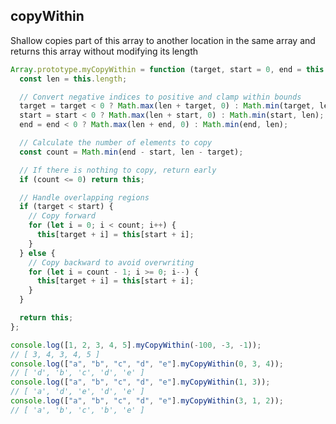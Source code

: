 
## copyWithin

Shallow copies part of this array to another location in the same array
and returns this array without modifying its length

```js
Array.prototype.myCopyWithin = function (target, start = 0, end = this.length) {
  const len = this.length;

  // Convert negative indices to positive and clamp within bounds
  target = target < 0 ? Math.max(len + target, 0) : Math.min(target, len);
  start = start < 0 ? Math.max(len + start, 0) : Math.min(start, len);
  end = end < 0 ? Math.max(len + end, 0) : Math.min(end, len);

  // Calculate the number of elements to copy
  const count = Math.min(end - start, len - target);

  // If there is nothing to copy, return early
  if (count <= 0) return this;

  // Handle overlapping regions
  if (target < start) {
    // Copy forward
    for (let i = 0; i < count; i++) {
      this[target + i] = this[start + i];
    }
  } else {
    // Copy backward to avoid overwriting
    for (let i = count - 1; i >= 0; i--) {
      this[target + i] = this[start + i];
    }
  }

  return this;
};

console.log([1, 2, 3, 4, 5].myCopyWithin(-100, -3, -1));
// [ 3, 4, 3, 4, 5 ]
console.log(["a", "b", "c", "d", "e"].myCopyWithin(0, 3, 4));
// [ 'd', 'b', 'c', 'd', 'e' ]
console.log(["a", "b", "c", "d", "e"].myCopyWithin(1, 3));
// [ 'a', 'd', 'e', 'd', 'e' ]
console.log(["a", "b", "c", "d", "e"].myCopyWithin(3, 1, 2));
// [ 'a', 'b', 'c', 'b', 'e' ]
```
